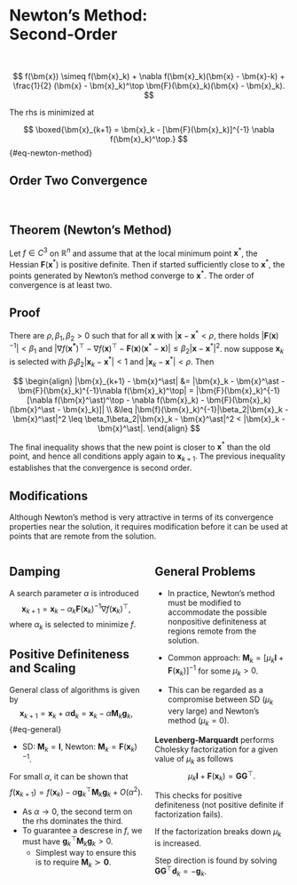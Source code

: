 # Newton's Method: <br> Second-Order

<br>

$$ f(\bm{x}) \simeq f(\bm{x}_k) + \nabla f(\bm{x}_k)(\bm{x} - \bm{x}-k) +
\frac{1}{2} (\bm{x} - \bm{x}_k)^\top \bm{F}(\bm{x}_k)(\bm{x} - \bm{x}_k). $$

The rhs is minimized at 

$$ \boxed{\bm{x}_{k+1} = \bm{x}_k - [\bm{F}(\bm{x}_k)]^{-1} \nabla f(\bm{x}_k)^\top.} $$ {#eq-newton-method}



## Order Two Convergence {.smaller}

<br>

::: {.callout-tip icon=false}
## Theorem (Newton's Method)
Let $f \in C^3$ on $\mathbb{R}^n$ and assume that at the local minimum point
$\bm{x}^\ast$, the Hessian $\bm{F}(\bm{x}^\ast)$ is positive definite. Then if
started sufficiently close to $\bm{x}^\ast$, the points generated by Newton's
method converge to $\bm{x}^\ast$. The order of convergence is at least two.
:::

::: {.callout-note icon=false}
## Proof
There are $\rho, \beta_1, \beta_2 > 0$ such that for all $\bm{x}$ with $|\bm{x}
- \bm{x}^\ast < \rho$, there holds $|\bm{F}(\bm{x})^{-1}| < \beta_1$ and
$|\nabla f(\bm{x^\ast})^\top - \nabla f(\bm{x})^\top -
\bm{F}(\bm{x})(\bm{x}^\ast - \bm{x})| \leq \beta_2 |\bm{x} - \bm{x}^\ast|^2$.
now suppose $\bm{x}_k$ is selected with $\beta_1\beta_2|\bm{x}_k - \bm{x}^\ast|
< 1$ and $|\bm{x}_k - \bm{x}^\ast| < \rho$. Then

$$
\begin{align}
|\bm{x}_{k+1} - \bm{x}^\ast| &= |\bm{x}_k - \bm{x}^\ast -
\bm{F}(\bm{x}_k)^{-1}\nabla f(\bm{x}_k)^\top| = |\bm{F}(\bm{x}_k)^{-1}[\nabla
f(\bm{x}^\ast)^\top - \nabla f(\bm{x}_k) - \bm{F}(\bm{x}_k)(\bm{x}^\ast -
\bm{x}_k)]| \\ &\leq |\bm{f}(\bm{x}_k)^{-1}|\beta_2|\bm{x}_k - \bm{x}^\ast|^2
\leq \beta_1\beta_2|\bm{x}_k - \bm{x}^\ast|^2 < |\bm{x}_k - \bm{x}^\ast|.
\end{align}
$$

The final inequality shows that the new point is closer to $\bm{x}^\ast$ than
the old point, and hence all conditions apply again to $\bm{x}_{k+1}$.
The previous inequality establishes that the convergence is second order.
:::


## Modifications {.smaller}

::: {.callout-important appearance="minimal"}
Although Newton's method is very attractive in terms of its convergence
properties near the solution, it requires modification before it can be used at
points that are remote from the solution.
:::

:::: {.columns}

::: {.column width="50%"}

::: {.callout-warning icon=false}
## Damping
A search parameter $\alpha$ is introduced 
$$ \bm{x}_{k+1} = \bm{x}_k - \alpha_k \bm{F}(\bm{x}_k)^{-1}\nabla
f(\bm{x}_k)^\top, $$
where $\alpha_k$ is selected to minimize $f$.
:::

::: {.callout-warning icon=false}
## Positive Definiteness and Scaling
General class of algorithms is given by 
$$ \bm{x}_{k+1} = \bm{x}_k + \alpha \bm{d}_k = \bm{x}_k - \alpha \bm{M}_k \bm{g}_k, $$ {#eq-general}

* SD: $\bm{M}_k = \bm{I}$, Newton: $\bm{M}_k = \bm{F}(\bm{x}_k)^{-1}$.

For small $\alpha$, it can be shown that $$ f(\bm{x}_{k+1}) = f(\bm{x}_k) -
\alpha \bm{g}_k^\top \bm{M}_k \bm{g}_k + O(\alpha^2). $$

* As $\alpha \rightarrow 0$, the second term on the rhs dominates the third.
* To guarantee a descrese in $f$, we must have $\bm{g}_k^\top \bm{M}_k \bm{g}_k
> 0$.
  - Simplest way to ensure this is to require $\bm{M}_k \succ \bm{0}$.
:::

:::

::: {.column width="50%"}


::: {.callout-warning icon=false}
## General Problems
* In practice, Newton's method must be modified to accommodate the possible
nonpositive definiteness at regions remote from the solution.

* Common approach: $\bm{M}_k = [\mu_k\bm{I} +
\bm{F}(\bm{x}_k)]^{-1}$ for some $\mu_k > 0$.

* This can be regarded as a compromise between SD ($\mu_k$ very large) and
Newton's method ($\mu_k = 0$).

__Levenberg-Marquardt__ performs Cholesky factorization for a given value of
$\mu_k$ as follows $$\mu_k \bm{I} + \bm{F}(\bm{x}_k) = \bm{G}\bm{G}^\top. $$

This checks for positive definiteness (not positive definite if factorization
fails).

If the factorization breaks down $\mu_k$ is increased.

Step direction is found by solving $\bm{G}\bm{G}^\top \bm{d}_k = -\bm{g}_k$.

:::


:::

::::
